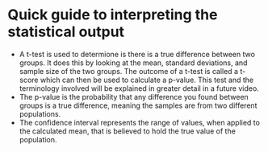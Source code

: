 # Quick guide to interpreting the statistical output
* A t-test is used to determione is there is a true difference between two groups. It does this by looking at the mean, standard deviations, and sample size of the two groups. The outcome of a t-test is called a t-score which can then be used to calculate a p-value. This test and the terminology involved will be explained in greater detail in a future video.
* The p-value is the probability that any difference you found between groups is a true difference, meaning the samples are from two different populations.
* The confidence interval represents the range of values, when applied to the calculated mean, that is believed to hold the true value of the population.
